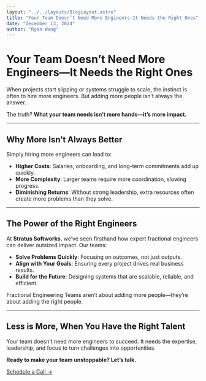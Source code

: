 ```yaml
---
layout: "../../layouts/BlogLayout.astro"
title: "Your Team Doesn’t Need More Engineers—It Needs the Right Ones"
date: "December 13, 2024"
author: "Ryan Wang"
---
```


# Your Team Doesn’t Need More Engineers—It Needs the Right Ones

When projects start slipping or systems struggle to scale, the instinct is often to hire more engineers. But adding more people isn’t always the answer.

The truth? **What your team needs isn’t more hands—it’s more impact.**

---

## Why More Isn’t Always Better

Simply hiring more engineers can lead to:

- **Higher Costs**: Salaries, onboarding, and long-term commitments add up quickly.
- **More Complexity**: Larger teams require more coordination, slowing progress.
- **Diminishing Returns**: Without strong leadership, extra resources often create more problems than they solve.

---

## The Power of the Right Engineers

At **Stratus Softworks**, we’ve seen firsthand how expert fractional engineers can deliver outsized impact. Our teams:

- **Solve Problems Quickly**: Focusing on outcomes, not just outputs.
- **Align with Your Goals**: Ensuring every project drives real business results.
- **Build for the Future**: Designing systems that are scalable, reliable, and efficient.

Fractional Engineering Teams aren’t about adding more people—they’re about adding the right people.

---

## Less is More, When You Have the Right Talent

Your team doesn’t need more engineers to succeed. It needs the expertise, leadership, and focus to turn challenges into opportunities.

**Ready to make your team unstoppable? Let’s talk.**

[Schedule a Call →](https://calendly.com/ryan-stratussoftworks/30min?month=2024-12)
